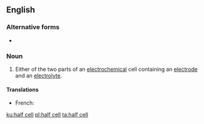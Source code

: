{{also|half cell|half-cell}}
==English==

===Alternative forms===
* {{l|en|half-cell}}

===Noun===
{{wikipedia}}
{{en-noun|head=[[half]] [[cell]]}}

# {{label|en|physics|chemistry}} Either of the two parts of an [[electrochemical]] cell containing an [[electrode]] and an [[electrolyte]].

====Translations====
{{trans-top|part of an electrochemical cell}}
* French: {{t|fr|demi-cellule|f}}
{{trans-mid}}
{{trans-bottom}}

[[ku:half cell]]
[[pl:half cell]]
[[ta:half cell]]